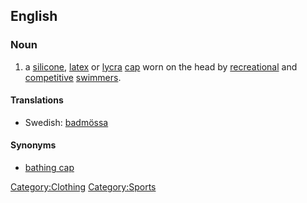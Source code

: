 ==English==

===Noun===
{{en-noun|sg=[[swim]] [[cap]]}}

# a [[silicone]], [[latex]] or [[Lycra|lycra]] [[cap]] worn on the head by [[recreation]]al and [[competitive]] [[swimmer]]s.

====Translations====
{{trans-top|a silicone, latex or lycra cap worn on the head}}
* Swedish: [[badmössa]] {{c}}
{{trans-mid}}
{{trans-bottom}}

====Synonyms====
* [[bathing cap]]

[[Category:Clothing]]
[[Category:Sports]]